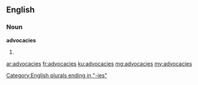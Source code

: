 ==English==

===Noun===
'''advocacies'''
# {{plural of|advocacy}}

[[Category:English plurals ending in "-ies"]]

[[ar:advocacies]]
[[fr:advocacies]]
[[ku:advocacies]]
[[mg:advocacies]]
[[my:advocacies]]